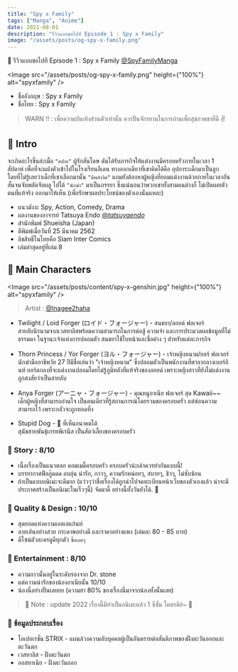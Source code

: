```yaml
---
title: "Spy x Family"
tags: ["Manga", "Anime"]
date: 2021-08-01
description: "รีวิวแบบขอไปที Episode 1 : Spy x Family"
image: "/assets/posts/og-spy-x-family.png"
---
```


📑 รีวิวแบบขอไปที Episode 1 : Spy x Family [@SpyFamilyManga](https://twitter.com/spyfamilymanga?lang=en)

<Image
  src="/assets/posts/og-spy-x-family.png"
  height={"100%"}
  alt="spyxfamily"
/>


<Space h="sm" />

- ชื่ออังกฤษ : Spy x Family
- ชื่อไทย : Spy x Family

<Space h="sm" />

> WARN ‼️ : เพื่อความบันเทิงส่วนตัวเท่านั้น ควรปั่นจักรยานในการอ่านเพื่อสุขภาพขาที่ดี ✌️

<Space h="xs" />

## 📌 Intro

จะเกิดอะไรขึ้นล่ะเมื่อ `"สปาย"` ผู้รักสันโดษ ดันได้รับภารกิจให้แต่งงานมีครอบครัวภายในเวลา 1 สัปดาห์
เพื่อที่จะแฝงตัวเข้าไปในโรงเรียนอีเดน ทางออกเดียวที่เขาคิดได้คือ อุปการะเด็กมาเป็นลูกโดยที่ไม่รู้เลยว่าเด็กที่เขาเลือกมานั้น `"มีพลังจิต"`
แถมยังต้องหาผู้หญิงที่ยอมแต่งงานด้วยภายในเวลาอันสั้นจนจับพลัดจับผลู ไปได้ `"นักฆ่า"` มาเป็นภรรยา
ซึ่งแน่นอนว่าพวกเขาทั้งสามคนต่างก็ ไม่เปิดเผยตัวตนที่แท้จริง ออกมาให้เห็น (เพื่อรักษาผลประโยชน์ของตัวเองนั่นแหละ)

- แนวมังงะ Spy, Action, Comedy, Drama 
- ผลงานของอาจารย์ Tatsuya Endo [@_tatsuyaendo_](https://twitter.com/_tatsuyaendo_)
- สำนักพิมพ์ Shueisha (Japan)
- ตีพิมพ์เมื่อวันที่ 25 มีนาคม 2562
- ลิขสิทธิ์ในไทยคือ Siam Inter Comics
- เล่มล่าสุดอยู่ที่เล่ม 8

<Space h="sm" />

## 📌 Main Characters

<Image
  src="/assets/posts/content/spy-x-genshin.jpg"
  height={"100%"}
  alt="spyxfamily"
/>

> Artist : [@Inagee2haha](https://twitter.com/Inagee2haha/status/1513893150447882254/photo/1)

<Space h="xs" />

- Twilight / Loid Forger (ロイド・フォージャー) - สนธยา/ลอยด์ ฟอเจอร์  
สายลับนิรนามจากเวสทาลิสพร้อมความสามารถในการต่อสู้ ความจำ และการประมวลผลข้อมูลที่ไม่ธรรมดา 
ในฐานะเจ้าแห่งการปลอมตัว สนธยาใช้ใบหน้าและชื่อต่าง ๆ สำหรับแต่ละภารกิจ

- Thorn Princess / Yor Forger (ヨル・フォージャー) - เจ้าหญิงหนาม/ยอร์ ฟอเจอร์  
นักฆ่ามืออาชีพวัย 27 ปีมีชื่อเล่นว่า "เจ้าหญิงหนาม" ซึ่งปลอมตัวเป็นพนักงานที่ศาลากลางเบอร์ลินท์ 
ยอร์ตกลงที่จะแต่งงานปลอมโดยไม่รู้ภูมิหลังที่แท้จริงของลอยด์ เพราะหญิงสาวที่ยังไม่แต่งงานถูกสงสัยว่าเป็นสายลับ

- Anya Forger (アーニャ・フォージャー) - คุณหนูอาเนีย ฟอเจอร์ สุด Kawaii~~  
เด็กผู้หญิงที่สามารถอ่านใจ เป็นคนเดียวที่รู้สถานการณ์โดยรวมของครอบครัว แต่ซ่อนความสามารถไว้ เพราะกลัวจะถูกทอดทิ้ง

- Stupid Dog - 🐶 ที่เห็นอนาคตได้  
สุนัขสายพันธุ์เกรทพิเรนีส เป็นสัตว์เลี้ยงของครอบครัว

<Space h="sm" />

### 📝 Story : 8/10

- เนื้อเรื่องเป็นแนวตลก คอมเมดี้ครอบครัว ครอบครัวน่ะเค้าควรทำกันแบบนี้!
- บรรยากาศฟีลกู๊ดดด อบอุ่น น่ารัก, กาวๆ, ความรักหน่อยๆ, สบายๆ, ชิวๆ, ไม่ซับซ้อน
- ถ้าเป็นแบบอนิเมะจะดีมาก (แว่วๆว่าชื่อเรื่องได้ถูกนำไปจดทะเบียนหน้าเว็บของตัวเองแล้ว น่าจะมีประกาศสร้างเป็นอนิเมะในเร็วๆนี้) จัดมาดิ๊ อย่างนี้ทั้งวันยังได้. 🐻

### 📝 Quality & Design : 10/10

- สุดยอดแห่งความเอลเลแก้นท์ 
- ลายเส้นอย่างสวย กระดาษอย่างดี และราคาอย่างแพง (เล่มละ 80 - 85 บาท)
- ดีไซน์ตัวละครดูดีทุกตัว `ซื้อเลยๆ`

### 📝 Entertainment : 8/10

- ความกาวนั้นอยู่ในระดับรองจาก Dr. stone
- แต่ความน่ารักของน้องอาเนียนั้น 10/10
- น้องนี่อย่างปั่นเลยยย (ความฮา 80% ของเรื่องนี่มาจากน้องทั้งนั้นเลย)

<Space h="sm" />

> 📝 Note : update 2022 เรื่องนี้มีทำเป็นอนิเมะแล้ว 1 ซีซั่น โคตรดีย์~ 🎉

<Space h="sm" />

### 📝 ข้อมูลประกอบเรื่อง

- โอเปอเรชั่น STRIX - แผนล้วงความลับบุคคลผู้เป็นอันตรายต่อสันติภาพของฝั่งตะวันออกและตะวันตก
- เวสทาลิส - ฝั่งตะวันตก
- ออสทาเนีย - ฝั่งตะวันออก

<Space h="md" />
